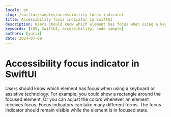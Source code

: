 ```yaml
---
locale: en
slug: /swiftui/samples/accessibility-focus-indicator
title: Accessibility focus indicator in SwiftUI
description: Users should know which element has focus when using a keyboard or assistive technology.
keywords: [iOS, SwiftUI, accessibility, code sample]
authors: [yurii]
date: 2024-07-09
---
```


# Accessibility focus indicator in SwiftUI

Users should know which element has focus when using a keyboard or assistive technology. For example, you could show a rectangle around the focused element. Or you can adjust the colors whenever an element receives focus. Focus indicators can take many different forms. The focus indicator should remain visible while the element is in focused state.

<CodeSample id="accessibility-focus-indicator" platform="swiftui" locale="en"/>
